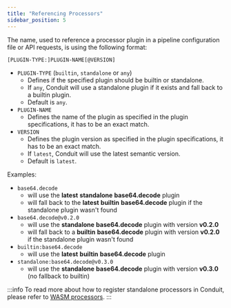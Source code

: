 ```yaml
---
title: "Referencing Processors"
sidebar_position: 5
---
```


The name, used to reference a processor plugin in a pipeline configuration file
or API requests, is using the following format:

`[PLUGIN-TYPE:]PLUGIN-NAME[@VERSION]`

- `PLUGIN-TYPE` (`builtin`, `standalone` or `any`)
    - Defines if the specified plugin should be builtin or standalone.
    - If `any`, Conduit will use a standalone plugin if it exists and fall back
      to a builtin plugin.
    - Default is `any`.
- `PLUGIN-NAME`
    - Defines the name of the plugin as specified in the plugin specifications,
      it has to be an exact match.
- `VERSION`
    - Defines the plugin version as specified in the plugin specifications, it
      has to be an exact match.
    - If `latest`, Conduit will use the latest semantic version.
    - Default is `latest`.

Examples:

- `base64.decode`
    - will use the **latest** **standalone** **base64.decode** plugin
    - will fall back to the **latest** **builtin** **base64.decode** plugin if
      the standalone plugin wasn't found
- `base64.decode@v0.2.0`
    - will use the **standalone** **base64.decode** plugin with version **v0.2.0**
    - will fall back to a **builtin** **base64.decode** plugin with version **v0.2.0**
      if the standalone plugin wasn't found
- `builtin:base64.decode`
    - will use the **latest** **builtin** **base64.decode** plugin
- `standalone:base64.decode@v0.3.0`
    - will use the **standalone** **base64.decode** plugin with version **v0.3.0** 
      (no fallback to builtin)

:::info
To read more about how to register standalone processors in Conduit, please
refer to [WASM processors](/docs/processors/wasm-processors.mdx).
:::

